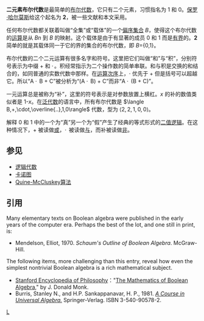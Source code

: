 {{NoteTA
|G1 = IT
|G2 = Math
}}
'''二元素布尔代数'''是最简单的[[布尔代数|布尔代数]]，它只有二个元素，习惯指名为 1 和 0。[[保罗·哈尔莫斯|保罗·哈尔莫斯]]给这个起名为 '''2'''，被一些文献和本文采用。

任何布尔代数都关联着叫做“全集”或“载体”的一个[[偏序集合|偏序集合]] ''B''，使得这个布尔代数的[[运算|运算]]是从 ''Bn'' 到 ''B'' 的映射。这个载体是由于有显著的成员 0 和 1 而是[[有界集合|有界]]的。'''2''' 简单的就是其载体同一于它的界的集合的布尔代数，即 ''B''={0,1}。

布尔代数的二个二元运算有很多名字和符号。这里把它们叫做“和”与“积”，分别符号表示为中缀 + 和 <math>\cdot \,</math>。积经常指示为二个操作数的简单串联。和与积是交换的和结合的，如同普通的实数代数中那样。在[[运算次序|运算次序]]上，<math>\cdot</math> 优先于 + 但是括号可以超越它。所以“A <math>\cdot \,</math> B + C”被分析为“(A <math>\cdot \,</math> B) + C”而非“A <math>\cdot \,</math> (B + C)”。

一元运算总是被称为“补”，这里的符号表示是对参数放置上横杠。''x'' 的补的数值类似者是 1-''x''。在[[泛代数|泛代数]]的语言中，所有布尔代数是 <math>\langle B,+,\cdot,\overline{..},1,0\rangle</math> 代数，型为 <math>\langle 2,2,1,0,0\rangle</math>。

解释 0 和 1 中的一个为“真”另一个为“假”产生了经典的等式形式的[[二值逻辑|二值逻辑]]。在这种情况下，+ 被读做[[逻辑或|或]]，<math>\cdot \,</math> 被读做[[逻辑与|与]]，而补被读做[[逻辑非|非]]。

==参见==
*[[逻辑代数|逻辑代数]]
*[[卡诺图|卡诺图]]
*[[Quine-McCluskey算法|Quine-McCluskey算法]]

==引用==
Many elementary texts on Boolean algebra were published in the early years of the computer era. Perhaps the best of the lot, and one still in print, is:
* Mendelson, Elliot, 1970. ''Schaum's Outline of Boolean Algebra''. McGraw-Hill.
The following items, more challenging than this entry, reveal how even the simplest nontrivial Boolean algebra is a rich mathematical subject. 
* [[Stanford_Encyclopedia_of_Philosophy|Stanford Encyclopedia of Philosophy]]："[http://plato.stanford.edu/entries/boolalg-math/ The Mathematics of Boolean Algebra,]{{Wayback|url=http://plato.stanford.edu/entries/boolalg-math/ |date=20201106235633 }}" by J. Donald Monk.
* Burris, Stanley N., and H.P. Sankappanavar, H. P., 1981. ''[http://www.thoralf.uwaterloo.ca/htdocs/ualg.html A Course in Universal Algebra.]{{Wayback|url=http://www.thoralf.uwaterloo.ca/htdocs/ualg.html |date=20050123031934 }}''  Springer-Verlag. ISBN 3-540-90578-2.

[[Category:布尔代数|L]]